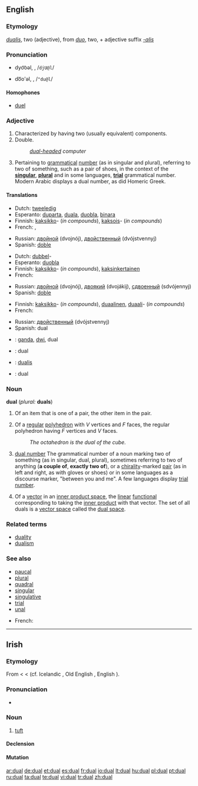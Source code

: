 ==English==

===Etymology===
{{etyl|la}} ''[[dualis]]'', two (adjective), from ''[[duo#Latin|duo]]'', two, + adjective suffix ''[[-alis]]''

===Pronunciation===
* {{a|RP}} dyo͝oəl, {{IPAchar|/djʊəl/}}, /<tt>djU@l</tt>/<!--no accent because "dual" is pronounced as one syllable in RP-->
* {{a|US}} do͞o'əl, {{IPAchar|/ˈduəl/}}, /<tt>"du@l</tt>/
*: {{rhymes|ʊəl}}

====Homophones====
* [[duel]]

===Adjective===
{{en-adj|-}}

# Characterized by having two (usually equivalent) components.
# Double.
#: ''[[dual-headed]] computer''
# {{grammar}} Pertaining to [[grammatical]] [[number]] (as in singular and plural), referring to two of something, such as a pair of shoes, in the context of the '''[[singular]]''', '''[[plural]]''' and in some languages, '''[[trial number|trial]]''' grammatical number. Modern Arabic displays a dual number, as did Homeric Greek.

====Translations====
{{trans-top|having two components}}
* Dutch: [[tweeledig]]
* Esperanto: [[duparta]], [[duala]], [[duobla]], [[binara]]
* Finnish: [[kaksikko]]- (''in compounds''), [[kaksois]]- (''in compounds'')
* French: {{t|fr|double|m|f}}, {{t|fr|duel|m}}
{{trans-mid}}
* Russian: [[двойной]] (dvojnój), [[двойственный]] (dvójstvennyj)
* Spanish: [[doble]]
{{trans-bottom}}

{{trans-top|double}}
* Dutch: [[dubbel]]-
* Esperanto: [[duobla]]
* Finnish: [[kaksikko]]- (''in compounds''), [[kaksinkertainen]]
* French: {{t|fr|double|m|f}}
{{trans-mid}}
* Russian: [[двойной]] (dvojnój), [[двоякий]] (dvojákij), [[сдвоенный]] (sdvójennyj)
* Spanish: [[doble]]
{{trans-bottom}}

{{trans-top|in grammar}}
* Finnish: [[kaksikko]]- (''in compounds''), [[duaalinen]], [[duaali]]- (''in compounds'')
* French: {{t|fr|duel|m}}
{{trans-mid}}
* Russian: [[двойственный]] (dvójstvennyj)
* Spanish: dual
{{trans-bottom}}

{{checktrans}}

* {{ttbc|Indonesian}}: [[ganda]], [[dwi]], dual
* {{ttbc|Interlingua}}: dual
* {{ttbc|Latin}}: [[dualis]]
* {{ttbc|Romanian}}: dual

===Noun===
'''dual''' (''plural:'' '''duals''')

# Of an item that is one of a pair, the other item in the pair.
# {{geometry}} Of a [[regular]] [[polyhedron]] with ''V'' vertices and ''F'' faces, the regular polyhedron having ''F'' vertices and ''V'' faces.
#: ''The octahedron is the dual of the cube.''
# {{grammar}} [[dual number]] The grammatical number of a noun marking two of something (as in singular, dual, plural), sometimes referring to two of anything ('''a couple of''', '''exactly two of'''), or a [[chirality]]-marked  [[pair]] (as in left and right, as with gloves or shoes) or in some languages as a discourse marker, "between you and me". A few languages display [[trial number]].
# {{mathematics}} Of a [[vector]] in an [[inner product space]], the [[linear]] [[functional]] corresponding to taking the [[inner product]] with that vector. The set of all duals is a [[vector space]] called the [[dual space]].

===Related terms===
* [[duality]]
* [[dualism]]

===See also===
* [[paucal]]
* [[plural]]
* [[quadral]]
* [[singular]]
* [[singulative]]
* [[trial]]
* [[unal]]

{{trans-top|grammatical number of a noun marking two of something}}
* French: {{t|fr|duel|m}}
{{trans-mid}}
{{trans-bottom}}

----

==Irish==

===Etymology===
From {{etyl|sga|ga}} {{term|dúal||tress, lock of hair|lang=sga}} < {{proto|Celtic|''doklo-''|lang=ga}} < {{proto|Indo-European|''dok̑-lo-''|lang=ga}} (cf. Icelandic {{term|tagl||horse's tail|lang=is}}, Old English {{term|tægel|lang=ang}}, English {{term|tail}}).

===Pronunciation===
* {{IPA|lang=ga|[d̪ˠuəl̪ˠ]}}

===Noun===
{{infl|ga|noun|g=m}}

# [[tuft]]

====Declension====
{{ga-noun-m1|d|ual|uail}}

====Mutation====
{{ga mut cons|d|ual}}

[[ar:dual]]
[[de:dual]]
[[et:dual]]
[[es:dual]]
[[fr:dual]]
[[io:dual]]
[[lt:dual]]
[[hu:dual]]
[[pl:dual]]
[[pt:dual]]
[[ru:dual]]
[[ta:dual]]
[[te:dual]]
[[vi:dual]]
[[tr:dual]]
[[zh:dual]]